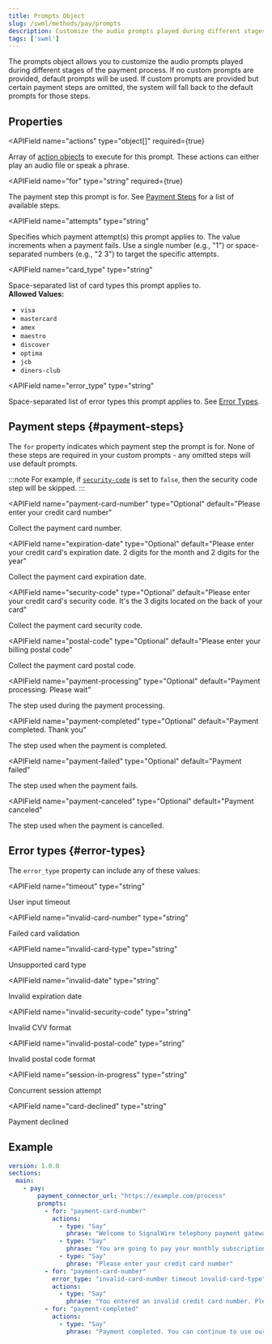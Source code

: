 ```yaml
---
title: Prompts Object
slug: /swml/methods/pay/prompts
description: Customize the audio prompts played during different stages of the payment process.
tags: ['swml']
---
```



[actions-object]: /swml/methods/pay/prompts/actions
[pay-method]: /swml/methods/pay

The prompts object allows you to customize the audio prompts played during different stages of the payment process.
If no custom prompts are provided, default prompts will be used. If custom prompts are provided but certain payment steps are omitted, the system will fall back to the default prompts for those steps.

## Properties

<APIField
  name="actions"
  type="object[]"
  required={true}
>
  Array of [action objects][actions-object] to execute for this prompt. These actions can either play an audio file or speak a phrase.
</APIField>

<APIField
  name="for"
  type="string"
  required={true}
>
  The payment step this prompt is for. See [Payment Steps](#payment-steps) for a list of available steps.
</APIField>

<APIField
  name="attempts"
  type="string"
>
  Specifies which payment attempt(s) this prompt applies to. The value increments when a payment fails. Use a single number (e.g., "1") or space-separated numbers (e.g., "2 3") to target the specific attempts.
</APIField>

<APIField
  name="card_type"
  type="string"
>
  Space-separated list of card types this prompt applies to.<br/>**Allowed Values:** <ul><li>`visa`</li><li>`mastercard`</li><li>`amex`</li><li>`maestro`</li><li>`discover`</li><li>`optima`</li><li>`jcb`</li><li>`diners-club`</li></ul>
</APIField>

<APIField
  name="error_type"
  type="string"
>
  Space-separated list of error types this prompt applies to. See [Error Types](#error-types).
</APIField>


## Payment steps {#payment-steps}

The `for` property indicates which payment step the prompt is for. 
None of these steps are required in your custom prompts - any omitted steps will use default prompts.

:::note
For example, if [`security-code`][pay-method] is set to `false`, then the security code step will be skipped.
:::


<APIField
  name="payment-card-number"
  type="Optional"
  default="Please enter your credit card number"
>
  Collect the payment card number.
</APIField>

<APIField
  name="expiration-date"
  type="Optional"
  default="Please enter your credit card's expiration date. 2 digits for the month and 2 digits for the year"
>
  Collect the payment card expiration date.
</APIField>

<APIField
  name="security-code"
  type="Optional"
  default="Please enter your credit card's security code. It's the 3 digits located on the back of your card"
>
  Collect the payment card security code.
</APIField>

<APIField
  name="postal-code"
  type="Optional"
  default="Please enter your billing postal code"
>
  Collect the payment card postal code.
</APIField>

<APIField
  name="payment-processing"
  type="Optional"
  default="Payment processing. Please wait"
>
  The step used during the payment processing.
</APIField>

<APIField
  name="payment-completed"
  type="Optional"
  default="Payment completed. Thank you"
>
  The step used when the payment is completed.
</APIField>

<APIField
  name="payment-failed"
  type="Optional"
  default="Payment failed"
>
  The step used when the payment fails.
</APIField>

<APIField
  name="payment-canceled"
  type="Optional"
  default="Payment canceled"
>
  The step used when the payment is cancelled.
</APIField>


## Error types {#error-types}

The `error_type` property can include any of these values:

<APIField
  name="timeout"
  type="string"
>
  User input timeout
</APIField>

<APIField
  name="invalid-card-number"
  type="string"
>
  Failed card validation
</APIField>

<APIField
  name="invalid-card-type"
  type="string"
>
  Unsupported card type
</APIField>

<APIField
  name="invalid-date"
  type="string"
>
  Invalid expiration date
</APIField>

<APIField
  name="invalid-security-code"
  type="string"
>
  Invalid CVV format
</APIField>

<APIField
  name="invalid-postal-code"
  type="string"
>
  Invalid postal code format
</APIField>

<APIField
  name="session-in-progress"
  type="string"
>
  Concurrent session attempt
</APIField>

<APIField
  name="card-declined"
  type="string"
>
  Payment declined
</APIField>

## Example

```yaml andJSON
version: 1.0.0
sections:
  main:
    - pay:
        payment_connector_url: "https://example.com/process"
        prompts:
          - for: "payment-card-number"
            actions:
              - type: "Say"
                phrase: "Welcome to SignalWire telephony payment gateway!"
              - type: "Say"
                phrase: "You are going to pay your monthly subscription fee"
              - type: "Say"
                phrase: "Please enter your credit card number"
          - for: "payment-card-number"
            error_type: "invalid-card-number timeout invalid-card-type"
            actions:
              - type: "Say"
                phrase: "You entered an invalid credit card number. Please try again."
          - for: "payment-completed"
            actions:
              - type: "Say"
                phrase: "Payment completed. You can continue to use our services."
``` 